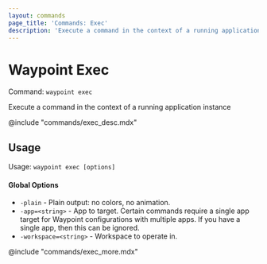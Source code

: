```yaml
---
layout: commands
page_title: 'Commands: Exec'
description: 'Execute a command in the context of a running application instance'
---
```


# Waypoint Exec

Command: `waypoint exec`

Execute a command in the context of a running application instance

@include "commands/exec_desc.mdx"

## Usage

Usage: `waypoint exec [options]`

#### Global Options

- `-plain` - Plain output: no colors, no animation.
- `-app=<string>` - App to target. Certain commands require a single app target for Waypoint configurations with multiple apps. If you have a single app, then this can be ignored.
- `-workspace=<string>` - Workspace to operate in.

@include "commands/exec_more.mdx"
